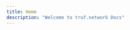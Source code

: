 ```yaml
---
title: Home
description: "Welcome to truf.network Docs"
---
```


<CardGroup cols={2}>
	<Card
		title="Github"
		icon="github"
		href="https://github.com/trufnetwork/"
	></Card>
	<Card
		title="TSN Go SDK"
		icon="golang"
		href="https://github.com/trufnetwork/sdk-go"
	></Card>
	<Card
		title="TSN TypeScript/JavaScript SDK"
		icon="square-js"
		href="https://github.com/trufnetwork/sdk-js"
	></Card>
	<Card
		title="Discussions"
		icon="comments"
		iconType="solid"
		href="https://github.com/orgs/trufnetwork/discussions"
	></Card>
	<Card
		title="Consumer"
		icon="user"
		iconType="solid"
		href="/about-truf-network"
	></Card>
	<Card
		title="Node Operator"
		icon="server"
		iconType="solid"
		href="/node-operator-guide"
	></Card>
	<Card
		title="Developer"
		icon="code"
		iconType="solid"
		href="/developer-guide"
	></Card>
	<Card
		title="Bounty"
		icon="coins"
		iconType="solid"
		href="/bounties-overview"
	></Card>
	<Card title="Bug Report" icon="bug" href="/bug-report"></Card>
</CardGroup>
